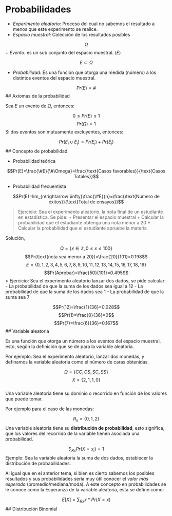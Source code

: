 # Probabilidades

  + *Experimento aleatorio:* Proceso del cual no sabemos el resultado a menos que este experimento se realice. 
  + *Espacio muestral:* Colección de los resultados posibles 
  
$$\Omega$$
  + *Evento:* es un sub conjunto del espacio muestral. ($E$)
  
$$E \subset \Omega$$  
  
  + *Probabilidad:* Es una función que otorga una medida (número) a los distintos eventos del espacio muestral.
  
$$Pr(E)=\#$$
## Axiomas de la probabilidad

Sea $E$ un evento de $\Omega$, entonces:

$$0\leq Pr(E) \leq 1$$
$$Pr(\Omega)=1$$
Si dos eventos son mutuamente excluyentes, entonces:

$$Pr(E_i \cup E_j)=Pr(E_i)+Pr(E_j)$$
## Concepto de probabilidad

  - Probabilidad teórica
  
$$Pr(E)=\frac{\#E}{\#\Omega}=\frac{\text{Casos favorables}}{\text{Casos Totales}}$$  
  
  - Probabilidad frecuentista

$$Pr(E)=lim_{n\rightarrow \infty}\frac{\#E}{n}=\frac{\text{Número de éxitos}}{\text{Total de ensayos}}$$

> Ejercicio: Sea el experimento aleatorio, la nota final de un estudiante en estadística. Se pide:
  + Presentar el espacio muestral
  + Calcular la probabilidad que el estudiante obtenga una nota menor a 20
  + Calcular la probabilidad que el estudiante apruebe la materia

Solución,

$$\Omega=\{x \in \mathbb Z, 0\leq x \leq 100 \}$$
$$Pr(\text{nota sea menor a 20})=\frac{20}{101}=0.198$$
$$E=\{0,1,2,3,4,5,6,7,8,9,10,11,12,13,14,15,16,17,18,19\}$$
$$Pr(Aprobar)=\frac{50}{101}=0.495$$
> Ejercicio: Sea el experimento aleatorio lanzar dos dados, se pide calcular:
  - La probabilidad de que la suma de los dados sea igual a 12
  - La probabilidad de que la suma de los dados sea 1
  - La probabilidad de que la suma sea 7
  
$$Pr(12)=\frac{1}{36}=0.028$$
$$Pr(1)=\frac{0}{36}=0$$
$$Pr(7)=\frac{6}{36}=0.167$$
## Variable aleatoria

Es una función que otorga un número a los eventos del espacio muestral, esto, según la definición que se de para la variable aleatoria. 

Por ejemplo: Sea el experimento aleatorio, lanzar dos monedas, y definamos la variable aleatoria como el número de caras obtenidas. 

$$\Omega=\{CC,CS,SC,SS\}$$
$$X=\{2,1,1,0\}$$  
Una variable aleatoria tiene su dominio o recorrido en función de los valores que puede tomar.  

Por ejemplo para el caso de las monedas:

$$R_x=\{0,1,2\}$$
Una variable aleatoria tiene su **distribución de probabilidad**, esto significa, que los valores del recorrido de la variable tienen asociada una probabilidad.

$$\sum_{Rx}Pr(X=x_i)=1$$
Ejemplo: Sea la variable aleatoria la suma de dos dados, establecer la distribución de probabilidades.

Al igual que en el anterior tema, si bien es cierto sabemos los posibles resultados y sus probabilidades sería muy útil conocer el *valor más esperado* (promedio/mediana/moda). A este concepto en probabilidades se le conoce como la Esperanza de la variable aleatoria, esta se define como:

$$E[X]=\sum_{Rx} x*Pr(X=x)$$
## Distribución Binomial
